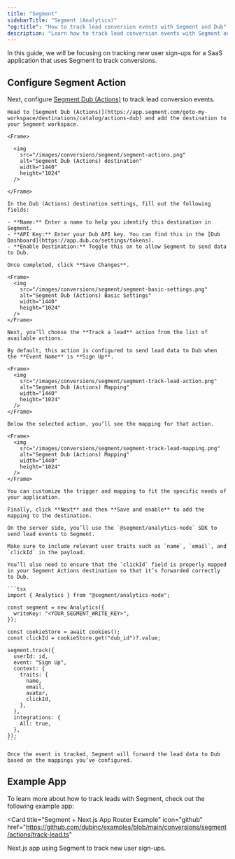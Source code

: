 ```yaml
---
title: "Segment"
sidebarTitle: "Segment (Analytics)"
"og:title": "How to track lead conversion events with Segment and Dub"
description: "Learn how to track lead conversion events with Segment and Dub"
---
```



<LeadsIntro />

In this guide, we will be focusing on tracking new user sign-ups for a SaaS application that uses Segment to track conversions.

<ConversionTrackingPrerequisites />

## Configure Segment Action

Next, configure [Segment Dub (Actions)](https://app.segment.com/goto-my-workspace/destinations/catalog/actions-dub) to track lead conversion events.

<Steps>

  <Step title="Add Dub (Actions) destination">

    Head to [Segment Dub (Actions)](https://app.segment.com/goto-my-workspace/destinations/catalog/actions-dub) and add the destination to your Segment workspace.

    <Frame>

      <img
        src="/images/conversions/segment/segment-actions.png"
        alt="Segment Dub (Actions) destination"
        width="1440"
        height="1024"
      />

    </Frame>

  </Step>

  <Step title="Configure Dub API Key">

    In the Dub (Actions) destination settings, fill out the following fields:

    - **Name:** Enter a name to help you identify this destination in Segment.
    - **API Key:** Enter your Dub API key. You can find this in the [Dub Dashboard](https://app.dub.co/settings/tokens).
    - **Enable Destination:** Toggle this on to allow Segment to send data to Dub.

    Once completed, click **Save Changes**.

    <Frame>
      <img
        src="/images/conversions/segment/segment-basic-settings.png"
        alt="Segment Dub (Actions) Basic Settings"
        width="1440"
        height="1024"
      />
    </Frame>

  </Step>
  
  <Step title="Add Mapping">

    Next, you’ll choose the **Track a lead** action from the list of available actions.

    By default, this action is configured to send lead data to Dub when the **Event Name** is **Sign Up**.

    <Frame>
      <img
        src="/images/conversions/segment/segment-track-lead-action.png"
        alt="Segment Dub (Actions) Mapping"
        width="1440"
        height="1024"
      />
    </Frame>

    Below the selected action, you’ll see the mapping for that action.

    <Frame>
      <img
        src="/images/conversions/segment/segment-track-lead-mapping.png"
        alt="Segment Dub (Actions) Mapping"
        width="1440"
        height="1024"
      />
    </Frame>

    You can customize the trigger and mapping to fit the specific needs of your application.

    Finally, click **Next** and then **Save and enable** to add the mapping to the destination.

  </Step>

  <Step title="Send lead events to Dub">

    On the server side, you’ll use the `@segment/analytics-node` SDK to send lead events to Segment.

    Make sure to include relevant user traits such as `name`, `email`, and `clickId` in the payload.

    You’ll also need to ensure that the `clickId` field is properly mapped in your Segment Actions destination so that it’s forwarded correctly to Dub.

    ```tsx
    import { Analytics } from "@segment/analytics-node";

    const segment = new Analytics({
      writeKey: "<YOUR_SEGMENT_WRITE_KEY>",
    });

    const cookieStore = await cookies();
    const clickId = cookieStore.get("dub_id")?.value;

    segment.track({
      userId: id,
      event: "Sign Up",
      context: {
        traits: {
          name,
          email,
          avatar,
          clickId,
        },
      },
      integrations: {
        All: true,
      },
    });
    ```

    Once the event is tracked, Segment will forward the lead data to Dub based on the mappings you’ve configured.

  </Step>

</Steps>

<LeadsAttributes />

## Example App

To learn more about how to track leads with Segment, check out the following example app:

<Card
  title="Segment + Next.js App Router Example"
  icon="github"
  href="https://github.com/dubinc/examples/blob/main/conversions/segment/actions/track-lead.ts"
>
  Next.js app using Segment to track new user sign-ups.
</Card>

<LeadsOutro />
